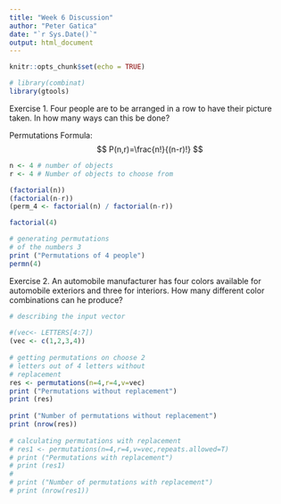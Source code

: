 ```yaml
---
title: "Week 6 Discussion"
author: "Peter Gatica"
date: "`r Sys.Date()`"
output: html_document
---
```


```r
knitr::opts_chunk$set(echo = TRUE)
```


```r
# library(combinat)
library(gtools)
```

Exercise 1. Four people are to be arranged in a row to have their picture taken. In how many ways can this be done?

Permutations Formula:
$$ P(n,r)=\frac{n!}{(n-r)!} $$

```r
n <- 4 # number of objects
r <- 4 # Number of objects to choose from

(factorial(n))
(factorial(n-r))
(perm_4 <- factorial(n) / factorial(n-r))
```


```r
factorial(4)
```


```r
# generating permutations 
# of the numbers 3
print ("Permutations of 4 people")
permn(4)
```

Exercise 2. An automobile manufacturer has four colors available for automobile exteriors and three for interiors. How many different color combinations can he produce?

```r
# describing the input vector
  
#(vec<- LETTERS[4:7])
(vec <- c(1,2,3,4))
  
# getting permutations on choose 2 
# letters out of 4 letters without 
# replacement
res <- permutations(n=4,r=4,v=vec)
print ("Permutations without replacement")
print (res)
  
print ("Number of permutations without replacement")
print (nrow(res))
  
# calculating permutations with replacement
# res1 <- permutations(n=4,r=4,v=vec,repeats.allowed=T)
# print ("Permutations with replacement")
# print (res1)
#   
# print ("Number of permutations with replacement")
# print (nrow(res1))
```

